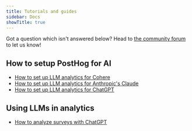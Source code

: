 ```yaml
---
title: Tutorials and guides
sidebar: Docs
showTitle: true
---
```


Got a question which isn't answered below? Head to [the community forum](/questions) to let us know!

## How to setup PostHog for AI

- [How to set up LLM analytics for Cohere](/tutorials/cohere-analytics)		
- [How to set up LLM analytics for Anthropic's Claude](/tutorials/anthropic-analytics)										
- [How to set up LLM analytics for ChatGPT](/tutorials/chatgpt-analytics)

## Using LLMs in analytics

- [How to analyze surveys with ChatGPT](/tutorials/analyze-surveys-with-chatgpt)